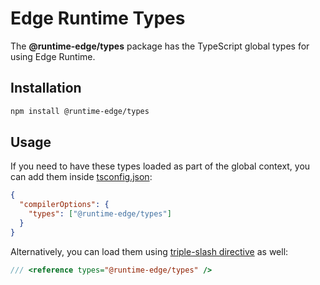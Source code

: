 # Edge Runtime Types

The **@runtime-edge/types** package has the TypeScript global types for using Edge Runtime.

## Installation

```sh npm2yarn
npm install @runtime-edge/types
```

## Usage

If you need to have these types loaded as part of the global context, you can add them inside [tsconfig.json](https://www.typescriptlang.org/docs/handbook/tsconfig-json.html):

```json
{
  "compilerOptions": {
    "types": ["@runtime-edge/types"]
  }
}
```

Alternatively, you can load them using [triple-slash directive](https://www.typescriptlang.org/docs/handbook/triple-slash-directives.html) as well:

```js
/// <reference types="@runtime-edge/types" />
```
